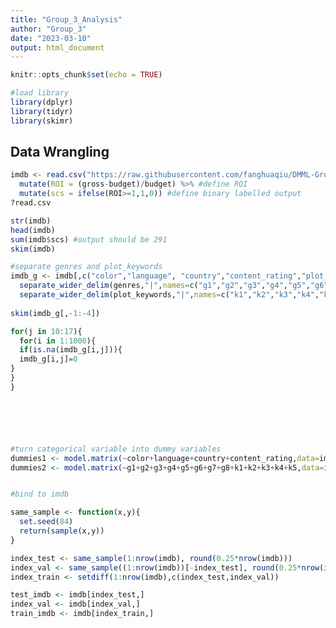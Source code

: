 ```yaml
---
title: "Group_3_Analysis"
author: "Group_3"
date: "2023-03-10"
output: html_document
---
```


```r
knitr::opts_chunk$set(echo = TRUE)

#load library
library(dplyr)
library(tidyr)
library(skimr)
```

## Data Wrangling

```r
imdb <- read.csv("https://raw.githubusercontent.com/fanghuaqiu/DMML-Group-3/main/group_3.csv",na.strings = "") %>%
  mutate(ROI = (gross-budget)/budget) %>% #define ROI
  mutate(scs = ifelse(ROI>=1,1,0)) #define binary labelled output
?read.csv

str(imdb)
head(imdb)
sum(imdb$scs) #output should be 291
skim(imdb)
```


```r
#separate genres and plot_keywords
imdb_g <- imdb[,c("color","language", "country","content_rating","plot_keywords","genres")] %>%
  separate_wider_delim(genres,"|",names=c("g1","g2","g3","g4","g5","g6","g7","g8"),too_few = "align_start") %>%
  separate_wider_delim(plot_keywords,"|",names=c("k1","k2","k3","k4","k5"),too_few = "align_start")
  
skim(imdb_g[,-1:-4])

for(j in 10:17){
  for(i in 1:1000){
  if(is.na(imdb_g[i,j])){
  imdb_g[i,j]=0
}
}
}






#turn categorical variable into dummy variables
dummies1 <- model.matrix(~color+language+country+content_rating,data=imdb_g)[,-1]
dummies2 <- model.matrix(~g1+g2+g3+g4+g5+g6+g7+g8+k1+k2+k3+k4+k5,data=imdb_g)[,-1]


#bind to imdb

```


```r
same_sample <- function(x,y){
  set.seed(84)
  return(sample(x,y))
}

index_test <- same_sample(1:nrow(imdb), round(0.25*nrow(imdb)))
index_val <- same_sample((1:nrow(imdb))[-index_test], round(0.25*nrow(imdb)))
index_train <- setdiff(1:nrow(imdb),c(index_test,index_val))

test_imdb <- imdb[index_test,]
index_val <- imdb[index_val,]
train_imdb <- imdb[index_train,]
```


